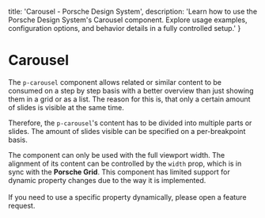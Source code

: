 
  title: 'Carousel - Porsche Design System',
  description: 'Learn how to use the Porsche Design System\'s Carousel component. Explore usage examples, configuration options, and behavior details in a fully controlled setup.'
}

# Carousel <ComponentStatus tagName="p-carousel"></ComponentStatus>

The `p-carousel` component allows related or similar content to be consumed on a step by step basis with a better
overview than just showing them in a grid or as a list. The reason for this is, that only a certain amount of slides is
visible at the same time.

Therefore, the `p-carousel`'s content has to be divided into multiple parts or slides.
The amount of slides visible can be specified on a per-breakpoint basis.

<Notification heading="Layout hint" heading-tag="h2" state="warning">
  The component can only be used with the full viewport width. The alignment of its content can be controlled
  by the <code>width</code> prop, which is in sync with the <b><Link href="/styles/grid/">Porsche Grid</Link></b>.
</Notification>

<Notification heading="Layout hint" heading-tag="h2" state="warning">
  This component has limited support for dynamic property changes due to the way it is implemented. <br /><br />
  If you need to use a specific property dynamically, please open a <Link href="/help/feature-request/">feature request</Link>.
</Notification>

<Configurator tagName="p-carousel" story={carouselStory} />

